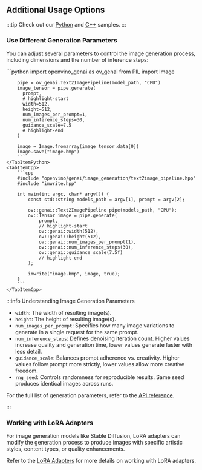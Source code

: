 ## Additional Usage Options

:::tip
Check out our [Python](https://github.com/openvinotoolkit/openvino.genai/tree/master/samples/python/) and [C++](https://github.com/openvinotoolkit/openvino.genai/tree/master/samples/cpp) samples.
:::

### Use Different Generation Parameters

You can adjust several parameters to control the image generation process, including dimensions and the number of inference steps:

<LanguageTabs>
    <TabItemPython>
        ```python
        import openvino_genai as ov_genai
        from PIL import Image

        pipe = ov_genai.Text2ImagePipeline(model_path, "CPU")
        image_tensor = pipe.generate(
          prompt,
          # highlight-start
          width=512,
          height=512,
          num_images_per_prompt=1,
          num_inference_steps=30,
          guidance_scale=7.5
          # highlight-end
        )

        image = Image.fromarray(image_tensor.data[0])
        image.save("image.bmp")
        ```
    </TabItemPython>
    <TabItemCpp>
        ```cpp
        #include "openvino/genai/image_generation/text2image_pipeline.hpp"
        #include "imwrite.hpp"

        int main(int argc, char* argv[]) {
            const std::string models_path = argv[1], prompt = argv[2];

            ov::genai::Text2ImagePipeline pipe(models_path, "CPU");
            ov::Tensor image = pipe.generate(
                prompt,
                // highlight-start
                ov::genai::width(512),
                ov::genai::height(512),
                ov::genai::num_images_per_prompt(1),
                ov::genai::num_inference_steps(30),
                ov::genai::guidance_scale(7.5f)
                // highlight-end
            );

            imwrite("image.bmp", image, true);
        }
        ```
    </TabItemCpp>
</LanguageTabs>

:::info Understanding Image Generation Parameters

- `width`: The width of resulting image(s).
- `height`: The height of resulting image(s).
- `num_images_per_prompt`: Specifies how many image variations to generate in a single request for the same prompt.
- `num_inference_steps`: Defines denoising iteration count. Higher values increase quality and generation time, lower values generate faster with less detail.
- `guidance_scale`: Balances prompt adherence vs. creativity. Higher values follow prompt more strictly, lower values allow more creative freedom.
- `rng_seed`: Controls randomness for reproducible results. Same seed produces identical images across runs.

For the full list of generation parameters, refer to the [API reference](https://docs.openvino.ai/2025/api/genai_api/_autosummary/openvino_genai.Text2ImagePipeline.html#openvino_genai.Text2ImagePipeline.generate).

:::

### Working with LoRA Adapters

For image generation models like Stable Diffusion, LoRA adapters can modify the generation process to produce images with specific artistic styles, content types, or quality enhancements.

Refer to the [LoRA Adapters](/docs/guides/lora-adapters.mdx) for more details on working with LoRA adapters.
